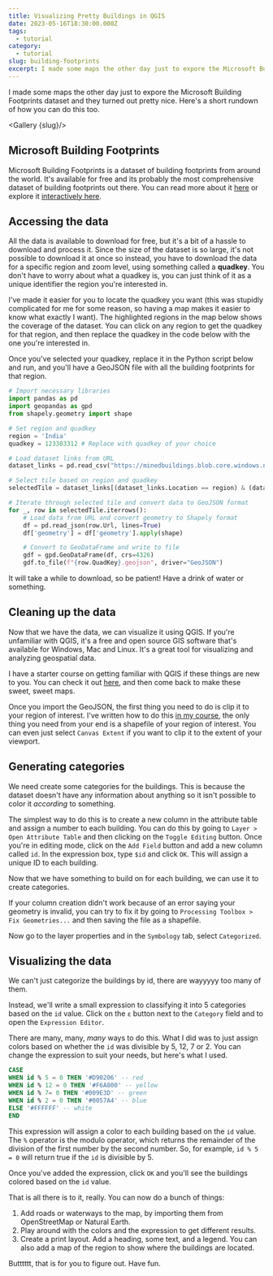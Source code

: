 ```yaml
---
title: Visualizing Pretty Buildings in QGIS
date: 2023-05-16T18:30:00.000Z
tags:
  - tutorial
category:
  - tutorial
slug: building-footprints
excerpt: I made some maps the other day just to expore the Microsoft Building Footprints dataset and they turned out pretty nice. Here's a short rundown of how you can do this too.
---
```


<script>
  let slug = 'building-footprints'
</script>

I made some maps the other day just to expore the Microsoft Building Footprints dataset and they turned out pretty nice. Here's a short rundown of how you can do this too.

<Gallery {slug}/>

## Microsoft Building Footprints

Microsoft Building Footprints is a dataset of building footprints from around the world. It's available for free and its probably the most comprehensive dataset of building footprints out there. You can read more about it [here](https://github.com/microsoft/GlobalMLBuildingFootprints) or explore it [interactively here](https://planetarycomputer.microsoft.com/explore?c=30.1000%2C-1.9600&z=13.00&v=2).

## Accessing the data

All the data is available to download for free, but it's a bit of a hassle to download and process it. Since the size of the dataset is so large, it's not possible to download it at once so instead, you have to download the data for a specific region and zoom level, using something
called a **quadkey**. You don't have to worry about what a quadkey is, you can just think of it as a unique identifier the region you're interested in.

I've made it easier for you to locate the quadkey you want (this was stupidly complicated for me for some reason, so having a map makes it easier to know what exactly I want). The highlighted regions in the map below shows the coverage of the dataset. You can click on any region to get the quadkey for that region, and then replace
the quadkey in the code below with the one you're interested in.

<Map />

Once you've selected your quadkey, replace it in the Python script below and run, and you'll have a GeoJSON file with all the building footprints for that region.

```python
# Import necessary libraries
import pandas as pd
import geopandas as gpd
from shapely.geometry import shape

# Set region and quadkey
region = 'India'
quadkey = 123303312 # Replace with quadkey of your choice

# Load dataset links from URL
dataset_links = pd.read_csv("https://minedbuildings.blob.core.windows.net/global-buildings/dataset-links.csv")

# Select tile based on region and quadkey
selectedTile = dataset_links[(dataset_links.Location == region) & (dataset_links.QuadKey == quadkey)]

# Iterate through selected tile and convert data to GeoJSON format
for _, row in selectedTile.iterrows():
    # Load data from URL and convert geometry to Shapely format
    df = pd.read_json(row.Url, lines=True)
    df['geometry'] = df['geometry'].apply(shape)

    # Convert to GeoDataFrame and write to file
    gdf = gpd.GeoDataFrame(df, crs=4326)
    gdf.to_file(f"{row.QuadKey}.geojson", driver="GeoJSON")
```

It will take a while to download, so be patient! Have a drink of water or something.

## Cleaning up the data

Now that we have the data, we can visualize it using QGIS. If you're unfamiliar with QGIS, it's a free and open source GIS software that's available for Windows, Mac and Linux. It's a great tool for visualizing and analyzing geospatial data.

I have a starter course on getting familiar with QGIS if these things are new to you. You can check it out [here](https://thedivtagguy.com/qgis), and then come back to make these sweet, sweet maps.

Once you import the GeoJSON, the first thing you need to do is clip it to your region of interest. I've written how to do this [in my course](https://thedivtagguy.com/qgis#/54), the only thing you need from your end is a shapefile of your region of interest. You can even just select `Canvas Extent` if you want to clip it to the extent of your viewport.

## Generating categories

We need create some categories for the buildings. This is because the dataset doesn't have any information about anything so it isn't possible to color it _according_ to something.

The simplest way to do this is to create a new column in the attribute table and assign a number to each building. You can do this by going to `Layer > Open Attribute Table` and then clicking on the `Toggle Editing` button. Once you're in editing mode, click on the `Add Field` button and add a new column called `id`. In the expression box, type `$id` and click `OK`. This will assign a unique ID to each building.

Now that we have something to build on for each building, we can use it to create categories.

 If your column creation didn't work because of an error saying your geometry is invalid, you can try to fix it by going to `Processing Toolbox > Fix Geometries...` and then saving the file as a shapefile.

Now go to the layer properties and in the `Symbology` tab, select `Categorized`.

## Visualizing the data

We can't just categorize the buildings by id, there are wayyyyy too many of them.

Instead, we'll write a small expression to classifying it into 5 categories based on the `id` value. Click on the `ε` button next to the `Category` field and to open the `Expression Editor`.

There are many, many, _many_ ways to do this. What I did was to just assign colors based on whether the `id` was divisible by 5, 12, 7 or 2. You can change the expression to suit your needs, but here's what I used.

```sql
CASE
WHEN id % 5 = 0 THEN '#D90206' -- red
WHEN id % 12 = 0 THEN '#F6A800' -- yellow
WHEN id % 7= 0 THEN '#009E3D' -- green
WHEN id % 2 = 0 THEN '#0057A4' -- blue
ELSE '#FFFFFF' -- white
END
```

This expression will assign a color to each building based on the `id` value. The `%` operator is the modulo operator, which returns the remainder of the division of the first number by the second number. So, for example, `id % 5 = 0` will return true if the `id` is divisible by 5.

Once you've added the expression, click `OK` and you'll see the buildings colored based on the `id` value.

That is all there is to it, really. You can now do a bunch of things:

1. Add roads or waterways to the map, by importing them from OpenStreetMap or Natural Earth.
2. Play around with the colors and the expression to get different results.
3. Create a print layout. Add a heading, some text, and a legend. You can also add a map of the region to show where the buildings are located.

Butttttt, that is for you to figure out. Have fun.
